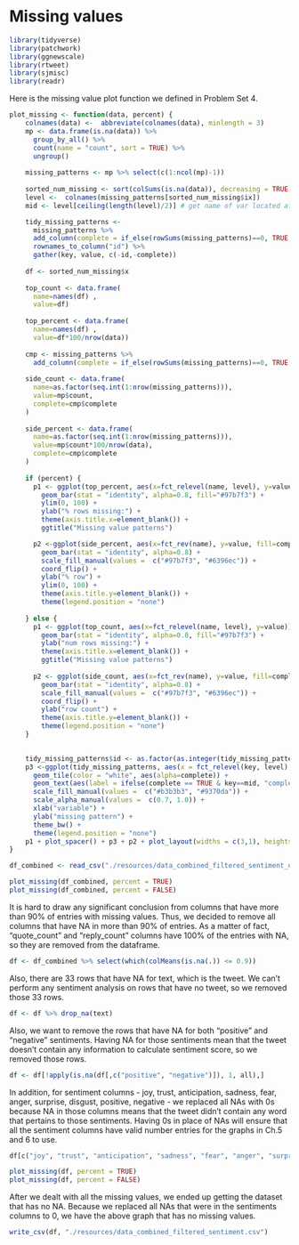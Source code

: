 # Missing values

```r
library(tidyverse)
library(patchwork)
library(ggnewscale)
library(rtweet)
library(sjmisc)
library(readr)
```

Here is the missing value plot function we defined in Problem Set 4.
```r
plot_missing <- function(data, percent) {
    colnames(data) <-  abbreviate(colnames(data), minlength = 3)
    mp <- data.frame(is.na(data)) %>%
      group_by_all() %>%
      count(name = "count", sort = TRUE) %>%
      ungroup()
    
    missing_patterns <- mp %>% select(c(1:ncol(mp)-1))
    
    sorted_num_missing <- sort(colSums(is.na(data)), decreasing = TRUE, index.return=TRUE)
    level <-  colnames(missing_patterns[sorted_num_missing$ix])
    mid <- level[ceiling(length(level)/2)] # get name of var located at the center of graph to put "complete case"

    tidy_missing_patterns <- 
      missing_patterns %>%
      add_column(complete = if_else(rowSums(missing_patterns)==0, TRUE, FALSE)) %>%
      rownames_to_column("id") %>%
      gather(key, value, c(-id,-complete))
    
    df <- sorted_num_missing$x
    
    top_count <- data.frame(
      name=names(df) ,  
      value=df)
    
    top_percent <- data.frame(
      name=names(df) ,  
      value=df*100/nrow(data))
    
    cmp <- missing_patterns %>%
      add_column(complete = if_else(rowSums(missing_patterns)==0, TRUE, FALSE))
    
    side_count <- data.frame(
      name=as.factor(seq.int(1:nrow(missing_patterns))),
      value=mp$count,
      complete=cmp$complete
    )
    
    side_percent <- data.frame(
      name=as.factor(seq.int(1:nrow(missing_patterns))),
      value=mp$count*100/nrow(data),
      complete=cmp$complete
    )
    
    if (percent) {
      p1 <- ggplot(top_percent, aes(x=fct_relevel(name, level), y=value)) + 
        geom_bar(stat = "identity", alpha=0.8, fill="#97b7f3") +
        ylim(0, 100) + 
        ylab("% rows missing:") + 
        theme(axis.title.x=element_blank()) +
        ggtitle("Missing value patterns")

      p2 <-ggplot(side_percent, aes(x=fct_rev(name), y=value, fill=complete)) + 
        geom_bar(stat = "identity", alpha=0.8) +
        scale_fill_manual(values =  c("#97b7f3", "#6396ec")) + 
        coord_flip() +
        ylab("% row") +
        ylim(0, 100) + 
        theme(axis.title.y=element_blank()) + 
        theme(legend.position = "none")
      
    } else {
      p1 <- ggplot(top_count, aes(x=fct_relevel(name, level), y=value)) + 
        geom_bar(stat = "identity", alpha=0.8, fill="#97b7f3") +
        ylab("num rows missing:") + 
        theme(axis.title.x=element_blank()) +
        ggtitle("Missing value patterns")
      
      p2 <- ggplot(side_count, aes(x=fct_rev(name), y=value, fill=complete)) + 
        geom_bar(stat = "identity", alpha=0.8) +
        scale_fill_manual(values =  c("#97b7f3", "#6396ec")) + 
        coord_flip() +
        ylab("row count") + 
        theme(axis.title.y=element_blank()) +
        theme(legend.position = "none")
    }
    

    tidy_missing_patterns$id <- as.factor(as.integer(tidy_missing_patterns$id))
    p3 <-ggplot(tidy_missing_patterns, aes(x = fct_relevel(key, level), y = fct_rev(id), fill = value)) +
      geom_tile(color = "white", aes(alpha=complete)) +
      geom_text(aes(label = ifelse(complete == TRUE & key==mid, "complete cases", ""))) + 
      scale_fill_manual(values =  c("#b3b3b3", "#9370da")) + 
      scale_alpha_manual(values =  c(0.7, 1.0)) + 
      xlab("variable") + 
      ylab("missing pattern") +
      theme_bw() + 
      theme(legend.position = "none")
    p1 + plot_spacer() + p3 + p2 + plot_layout(widths = c(3,1), heights = unit(c(2,1), c('cm','null')))
}
```

```r
df_combined <- read_csv("./resources/data_combined_filtered_sentiment_old.csv")
```

```r
plot_missing(df_combined, percent = TRUE)
plot_missing(df_combined, percent = FALSE)
```

It is hard to draw any significant conclusion from columns that have more than 90% of entries with missing values. Thus, we decided to remove all columns that have NA in more than 90% of entries. As a matter of fact, "quote_count" and "reply_count" columns have 100% of the entries with NA, so they are removed from the dataframe. 

```r
df <- df_combined %>% select(which(colMeans(is.na(.)) <= 0.9))
```

Also, there are 33 rows that have NA for text, which is the tweet. We can't perform any sentiment analysis on rows that have no tweet, so we removed those 33 rows.

```r
df <- df %>% drop_na(text)
```

Also, we want to remove the rows that have NA for both "positive" and "negative" sentiments. Having NA for those sentiments mean that the tweet doesn't contain any information to calculate sentiment score, so we removed those rows.

```r
df <- df[!apply(is.na(df[,c("positive", "negative")]), 1, all),]
```

In addition, for sentiment columns - joy, trust, anticipation, sadness, fear, anger, surprise, disgust, positive, negative - we replaced all NAs with 0s because NA in those columns means that the tweet didn't contain any word that pertains to those sentiments. Having 0s in place of NAs will ensure that all the sentiment columns have valid number entries for the graphs in Ch.5 and 6 to use.

```r
df[c("joy", "trust", "anticipation", "sadness", "fear", "anger", "surprise", "disgust", "positive", "negative")][is.na(df[c("joy", "trust", "anticipation", "sadness", "fear", "anger", "surprise", "disgust", "positive", "negative")])] <- 0
```

```r
plot_missing(df, percent = TRUE)
plot_missing(df, percent = FALSE)
```

After we dealt with all the missing values, we ended up getting the dataset that has no NA. Because we replaced all NAs that were in the sentiments columns to 0, we have the above graph that has no missing values.

```r
write_csv(df, "./resources/data_combined_filtered_sentiment.csv")
```

